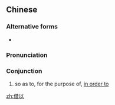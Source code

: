 {{also|藉以}}
==Chinese==
{{zh-forms}}

===Alternative forms===
* {{zh-l|藉以}}

===Pronunciation===
{{zh-pron
|m=jièyǐ
|cat=con
}}

===Conjunction===
{{zh-con}}

# so as to, for the purpose of, [[in order to]]

[[zh:借以]]